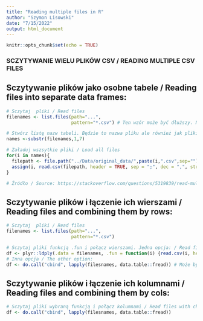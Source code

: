 ```yaml
---
title: "Reading multiple files in R"
author: "Szymon Lisowski"
date: "7/15/2022"
output: html_document
---
```


```r
knitr::opts_chunk$set(echo = TRUE)
```

### SCZYTYWANIE WIELU PLIKÓW CSV / READING MULTIPLE CSV FILES

## Sczytywanie plików jako osobne tabele / Reading files into separate data frames:

``` r
# Sczytaj  pliki / Read files
filenames <- list.files(path="...",
                        pattern="*.csv") # Ten wzór może być dłuższy. Najważniejsze, że nie powienien zawierać części, która się zmienia z każdym plikiem / This pattern can be longer. The important thing is it should not contain the part that changes with each files

# Stwórz listę nazw tabeli. Będzie to nazwa pliku ale również jak pliki będą znajdowane w folderze / Create list of data frame names. This will be the name of the file but also how the file will be found in the folder
names <-substr(filenames,1,7) 

# Załaduj wszsytkie pliki / Load all files
for(i in names){
  filepath <- file.path("../Data/original_data/",paste(i,".csv",sep="")) # ustal separator w plikach, może to być pusta przestrzeń lub na przykład _ / determine the separator in the files, it could be nothing or for example it could be _
  assign(i, read.csv(filepath, header = TRUE, sep = ";", dec = ",", stringsAsFactors = FALSE, na.strings = c("", "NA"))) # Tutaj może być inna funkcja dla ccczytania plików / There could be a diffent function for reading the files
}

# Źródło / Source: https://stackoverflow.com/questions/5319839/read-multiple-csv-files-into-separate-data-frames
```

## Sczytywanie plików i łączenie ich wierszami / Reading files and combining them by rows:

``` r
# Sczytaj  pliki / Read files
filenames <- list.files(path="...",
                        pattern="*.csv")

# Sczytaj pliki funkcją .fun i połącz wierszami. Jedna opcja: / Read files with .fun function and combine by rows One option:
df <- plyr::ldply(.data = filenames, .fun = function(i) {read.csv(i, header = TRUE, sep = ";", dec = ",")})
# Inna opcja / The other option:
df <- do.call("cbind", lapply(filesnames, data.table::fread)) # Może być inna funkcja np. jak powyżej, read_xlsx / There could be a different function like the one above, read_xlsx
```

## Sczytywanie plików i łączenie ich kolumnami / Reading files and combining them by cols:

``` r
# Sczytaj pliki wybraną funkcją i połącz kolumnami / Read files with chosen function and combine by cols
df <- do.call("cbind", lapply(filesnames, data.table::fread))
```